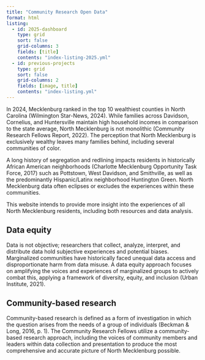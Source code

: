 ```yaml
---
title: "Community Research Open Data"
format: html
listing:
  - id: 2025-dashboard
    type: grid
    sort: false
    grid-columns: 3
    fields: [title]
    contents: "index-listing-2025.yml"
  - id: previous-projects
    type: grid
    sort: false
    grid-columns: 2
    fields: [image, title]
    contents: "index-listing.yml"
---
```


In 2024, Mecklenburg ranked in the top 10 wealthiest counties in North Carolina (Wilmington Star-News, 2024). While families across Davidson, Cornelius, and Huntersville maintain high household incomes in comparison to the state average, North Mecklenburg is not monolithic (Community Research Fellows Report, 2022). The perception that North Mecklenburg is exclusively wealthy leaves many families behind, including several communities of color.

A long history of segregation and redlining impacts residents in historically African American neighborhoods (Charlotte Mecklenburg Opportunity Task Force, 2017) such as Pottstown, West Davidson, and Smithville, as well as the predominantly Hispanic/Latinx neighborhood Huntington Green. North Mecklenburg data often eclipses or excludes the experiences within these communities.

This website intends to provide more insight into the experiences of all North Mecklenburg residents, including both resources and data analysis.

## Data equity

Data is not objective; researchers that collect, analyze, interpret, and distribute data hold subjective experiences and potential biases. Marginalized communities have historically faced unequal data access and disproportionate harm from data misuse. A data equity approach focuses on amplifying the voices and experiences of marginalized groups to actively combat this, applying a framework of diversity, equity, and inclusion (Urban Institute, 2021).

## Community-based research

Community-based research is defined as a form of investigation in which the question arises from the needs of a group of individuals (Beckman & Long, 2016, p. 1). The Community Research Fellows utilize a community-based research approach, including the voices of community members and leaders within data collection and presentation to produce the most comprehensive and accurate picture of North Mecklenburg possible.

:::: {#2025-dashboard}
::: {#previous-projects}
:::
::::
